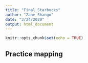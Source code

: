 ```yaml
---
title: "Final_Starbucks"
author: "Zane Shango"
date: "3/24/2020"
output: html_document
---
```


```r
knitr::opts_chunk$set(echo = TRUE)
```

## Practice mapping

